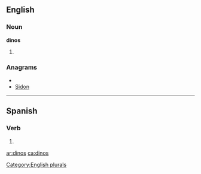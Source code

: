 ==English==

===Noun===
'''dinos'''

# {{plural of|[[dino]]}}

===Anagrams===
* {{alphagram|dinos}}
* [[Sidon#English|Sidon]]


[[Category:English plurals]]

----

==Spanish==

===Verb===
{{es-verb-form|decir}}

# {{es-compound of|d|ar|di|nos|mood=imp|person=tú}}

[[ar:dinos]]
[[ca:dinos]]